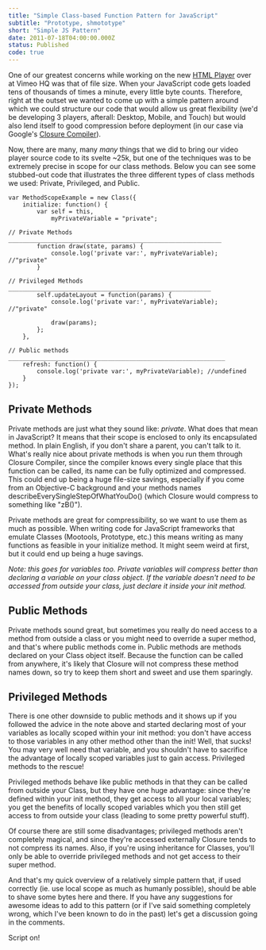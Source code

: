 ```yaml
---
title: "Simple Class-based Function Pattern for JavaScript"
subtitle: "Prototype, shmototype"
short: "Simple JS Pattern"
date: 2011-07-18T04:00:00.000Z
status: Published
code: true
---
```


One of our greatest concerns while working on the new [HTML Player](http://vimeo.com/blog:391) over at Vimeo HQ was that of file size. When your JavaScript code gets loaded tens of thousands of times a minute, every little byte counts. Therefore, right at the outset we wanted to come up with a simple pattern around which we could structure our code that would allow us great flexibility (we'd be developing 3 players, afterall: Desktop, Mobile, and Touch) but would also lend itself to good compression before deployment (in our case via Google's [Closure Compiler](http://code.google.com/closure/compiler/)).

Now, there are many, many *many* things that we did to bring our video player source code to its svelte ~25k, but one of the techniques was to be extremely precise in scope for our class methods. Below you can see some stubbed-out code that illustrates the three different types of class methods we used: Private, Privileged, and Public.

<pre><code style="min-width: 630px;" data-language="javascript">var MethodScopeExample = new Class({
    initialize: function() {
        var self = this,
            myPrivateVariable = "private";

// Private Methods ____________________________________________________________
        function draw(state, params) {
            console.log('private var:', myPrivateVariable); //"private"
        }
        
// Privileged Methods _________________________________________________________
        self.updateLayout = function(params) {
            console.log('private var:', myPrivateVariable); //"private"
            
            draw(params);
        };
    },

// Public methods _____________________________________________________________
    refresh: function() {
        console.log('private var:', myPrivateVariable); //undefined
    }
});
</code></pre>

## Private Methods

Private methods are just what they sound like: *private*. What does that mean in JavaScript? It means that their scope is enclosed to only its encapsulated method. In plain English, if you don't share a parent, you can't talk to it. What's really nice about private methods is when you run them through Closure Compiler, since the compiler knows every single place that this function can be called, its name can be fully optimized and compressed. This could end up being a huge file-size savings, especially if you come from an Objective-C background and your methods names describeEverySingleStepOfWhatYouDo() (which Closure would compress to something like "zB()").

Private methods are great for compressibility, so we want to use them as much as possible. When writing code for JavaScript frameworks that emulate Classes (Mootools, Prototype, etc.) this means writing as many functions as feasible in your initialize method. It might seem weird at first, but it could end up being a huge savings.

*Note: this goes for variables too. Private variables will compress better than declaring a variable on your class object. If the variable doesn't need to be accessed from outside your class, just declare it inside your init method.*

## Public Methods

Private methods sound great, but sometimes you really do need access to a method from outside a class or you might need to override a super method, and that's where public methods come in. Public methods are methods declared on your Class object itself. Because the function can be called from anywhere, it's likely that Closure will not compress these method names down, so try to keep them short and sweet and use them sparingly.

## Privileged Methods

There is one other downside to public methods and it shows up if you followed the advice in the note above and started declaring most of your variables as locally scoped within your init method: you don't have access to those variables in any other method other than the init! Well, that sucks! You may very well need that variable, and you shouldn't have to sacrifice the advantage of locally scoped variables just to gain access. Privileged methods to the rescue!

Privileged methods behave like public methods in that they can be called from outside your Class, but they have one huge advantage: since they're defined within your init method, they get access to all your local variables; you get the benefits of locally scoped variables which you then still get access to from outside your class (leading to some pretty powerful stuff).

Of course there are still some disadvantages; privileged methods aren't completely magical, and since they're accessed externally Closure tends to not compress its names. Also, if you're using inheritance for Classes, you'll only be able to override privileged methods and not get access to their super method.

And that's my quick overview of a relatively simple pattern that, if used correctly (ie. use local scope as much as humanly possible), should be able to shave some bytes here and there. If you have any suggestions for awesome ideas to add to this pattern (or if I've said something completely wrong, which I've been known to do in the past) let's get a discussion going in the comments.

Script on!